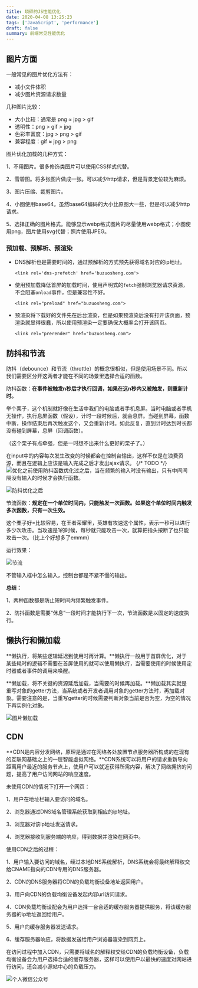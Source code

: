 ```yaml
---
title: 琐碎的JS性能优化
date: 2020-04-08 13:25:23
tags: ['JavaScript', 'performance']
draft: false
summary: 前端常见性能优化
---
```


## 图片方面

一般常见的图片优化方法有：

- 减小文件体积
- 减少图片资源请求数量

几种图片比较：

- 大小比较：通常是 png ≈ jpg > gif
- 透明性：png > gif > jpg
- 色彩丰富度：jpg > png > gif
- 兼容程度：gif ≈ jpg > png

图片优化加载的几种方式：

1、不用图片。很多修饰类图片可以使用CSS样式代替。

2、雪碧图。将多张图片做成一张。可以减少http请求，但是背景定位较为麻烦。

3、图片压缩、裁剪图片。

4、小图使用base64。虽然base64编码的大小比原图大一些，但是可以减少http请求。

5、选择正确的图片格式。能够显示webp格式图片的尽量使用webp格式；小图使用png，图片使用svg代替；照片使用JPEG。

### 预加载、预解析、预渲染

- DNS解析也是需要时间的，通过预解析的方式预先获得域名对应的ip地址。

  `<link rel='dns-prefetch' href='buzuosheng.com'>`

- 使用预加载降低首屏的加载时间，使用声明式的`fetch`强制浏览器请求资源，不会阻塞`onload`事件，但是兼容性不好。

  `<link rel="preload" href="buzuosheng.com">`

- 预渲染将下载好的文件先在后台渲染，但是如果预渲染后没有打开该页面，预渲染就显得很蠢，所以使用预渲染一定要确保大概率会打开该网页。

  `<link rel="prerender" href="buzuosheng.com"> `

## 防抖和节流

防抖（debounce）和节流（throttle）的概念很相似，但是使用场景不同。所以我们需要区分开这两者才能在不同的场景里选择合适的函数。

防抖函数：**在事件被触发n秒后才执行回调，如果在这n秒内又被触发，则重新计时。**

举个栗子，这个机制就好像在生活中我们的电脑或者手机息屏。当时电脑或者手机无操作，执行息屏函数（假设），计时一段时候后，就会息屏。当碰到屏幕，函数中断，操作结束后再次触发这个，又会重新计时。如此反复，直到计时达到时长都没有碰到屏幕，息屏（回调函数）。

（这个栗子有点牵强，但是一时想不出来什么更好的栗子了。）

在input中的内容每次发生改变的时候都会在控制台输出，这样不仅是在浪费资源，而且在逻辑上应该是输入完成之后才发出ajax请求。
{/* TODO */}
![优化之前](https://user-gold-cdn.xitu.io/2018/9/4/165a252be5c94d6b?imageslim)使用防抖函数优化过之后，当在频繁的输入时没有输出，只有中间间隔没有输入的时候才会执行函数。

![防抖优化之后](https://user-gold-cdn.xitu.io/2018/9/4/165a252b4b429b56?imageslim)

节流函数：**规定在一个单位时间内，只能触发一次函数。如果这个单位时间内触发多次函数，只有一次生效。**

这个栗子好=比较容易，在王者荣耀里，英雄有攻速这个属性，表示一秒可以进行多少次攻击。当攻速是1的时候，每秒就只能攻击一次，就算把指头按断了也只能攻击一次。（比上个好想多了emmm）

运行效果：

![节流](https://user-gold-cdn.xitu.io/2018/9/4/165a252b4c1a9686?imageslim)

不管输入框中怎么输入，控制台都是不紧不慢的输出。

**总结：**

1、两种函数都是防止短时间内频繁触发事件。

2、防抖函数是需要“休息”一段时间才能执行下一次，节流函数是以固定的速度执行。

## 懒执行和懒加载

**懒执行，将某些逻辑延迟到使用时再计算。**懒执行一般用于首屏优化，对于某些耗时的逻辑不需要在首屏使用的就可以使用懒执行，当需要使用的时候使用定时器或者事件的调用来唤醒。

**懒加载，将不关键的资源延后加载，当需要的时候再加载。**懒加载其实就是重写对象的getter方法，当系统或者开发者调用对象的getter方法时，再加载对象。需要注意的是，当重写getter的时候需要判断对象当前是否为空，为空的情况下再实例化对象。

![图片懒加载](https://img2018.cnblogs.com/blog/1254758/201910/1254758-20191013221352874-1049570631.gif)

## CDN

**CDN是内容分发网络，原理是通过在网络各处放置节点服务器所构成的在现有的互联网基础之上的一层智能虚拟网络。**CDN系统可以将用户的请求重新导向距离用户最近的服务节点上，使用户可以就近获得所需内容，解决了网络拥挤的问题，提高了用户访问网站的响应速度。

未使用CDN的情况下打开一个网页：

1、用户在地址栏输入要访问的域名。

2、浏览器通过DNS域名管理系统获取到相应的ip地址。

3、浏览器对该ip地址发送请求。

4、浏览器接收到服务端的响应，得到数据并渲染在网页中。

使用CDN之后的过程：

1、用户输入要访问的域名，经过本地DNS系统解析，DNS系统会将最终解释权交给CNAME指向的CDN专用的DNS服务器。

2、CDN的DNS服务器将CDN的负载均衡设备地址返回用户。

3、用户向CDN的负载均衡设备发起内容url访问请求。

4、CDN负载均衡设配会为用户选择一台合适的缓存服务器提供服务，将该缓存服务器的ip地址返回给用户。

5、用户向缓存服务器发送请求。

6、缓存服务器响应，将数据发送给用户浏览器渲染到网页上。

在访问过程中加入CDN，只需要将域名的解释权交给CDN的负载均衡设备，负载均衡设备会为用户选择合适的缓存服务器，这样可以使用户以最快的速度对网站进行访问，还会减小源站中心的负载压力。

![个人微信公众号](https://img-blog.csdnimg.cn/20200407111014270.jpg?x-oss-process=image/watermark,type_ZmFuZ3poZW5naGVpdGk,shadow_10,text_aHR0cHM6Ly9ibG9nLmNzZG4ubmV0L3FxXzQxOTA3ODA2,size_16,color_FFFFFF,t_70#pic_center)